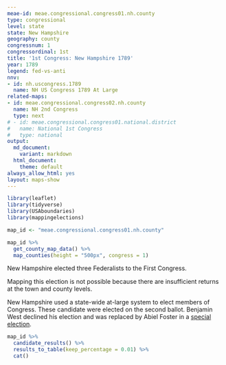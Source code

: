```yaml
---
meae-id: meae.congressional.congress01.nh.county
type: congressional
level: state
state: New Hampshire
geography: county
congressnum: 1
congressordinal: 1st
title: '1st Congress: New Hampshire 1789'
year: 1789
legend: fed-vs-anti
nnv:
- id: nh.uscongress.1789
  name: NH US Congress 1789 At Large
related-maps:
- id: meae.congressional.congress02.nh.county
  name: NH 2nd Congress
  type: next
# - id: meae.congressional.congress01.national.district
#   name: National 1st Congress
#   type: national
output:
  md_document:
    variant: markdown
  html_document:
    theme: default
always_allow_html: yes
layout: maps-show
---
```


```r
library(leaflet)
library(tidyverse)
library(USAboundaries)
library(mappingelections)

map_id <- "meae.congressional.congress01.nh.county"
```

<div class="map">

```r
map_id %>%
  get_county_map_data() %>% 
  map_counties(height = "500px", congress = 1)
```

</div>

New Hampshire elected three Federalists to the First Congress. 

Mapping this election is not possible because there are insufficient returns at the town and county levels.

New Hampshire used a state-wide at-large system to elect members of Congress. These candidate were elected on the second ballot. Benjamin West declined his election and was replaced by Abiel Foster in a [special election](https://elections.lib.tufts.edu/catalog/tufts:nh.uscongress.special.1789).

<div class="results-table">

```r
map_id %>%
  candidate_results() %>%
  results_to_table(keep_percentage = 0.01) %>%
  cat()
```

</div>
